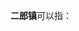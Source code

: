 '''二郎镇'''可以指：
{{PRC admin/disambig|52/03/30/201/000|34/08/26/105/000|41/17/21/211/000|50/01/17/106/000|51/05/25/104/000|51/17/24/210/000}}
{{disambig|cat=三字中国镇名消歧义}}